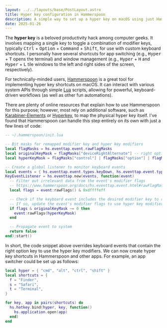 ```yaml
---
layout: ../../layouts/base/PostLayout.astro
title: Hyper key configuration in Hammerspoon
description: A simple way to set up a hyper key on macOS using just Hammerspoon.
date: 2025-01-26
---
```


The **hyper key** is a beloved productivity hack among computer geeks. It involves mapping a single key to toggle a combination of modifier keys, typically <kbd>Ctrl</kbd> + <kbd>Option</kbd> + <kbd>Command</kbd> + <kbd>Shift</kbd>, for use with custom keyboard shortcuts. I personally have several shortcuts for app switching (e.g., <kbd>Hyper</kbd> + <kbd>T</kbd> opens the terminal) and window management (e.g., <kbd>Hyper</kbd> + <kbd>H</kbd> and <kbd>Hyper</kbd> + <kbd>L</kbd> tile windows to the left and right sides of the screen, respectively).

For technically-minded users, [Hammerspoon](https://www.hammerspoon.org) is a great tool for implementing hyper key shortcuts on macOS. It can interact with various system APIs through simple [Lua](https://www.lua.org/about.html) scripts, allowing for powerful, keyboard-driven workflows (as well as other fun automations).


There are plenty of online resources that explain how to use Hammerspoon for this purpose; however, most rely on additional software, such as [Karabiner-Elements](https://karabiner-elements.pqrs.org) or [Hyperkey](https://hyperkey.app), to map the physical hyper key itself. I've found that Hammerspoon can handle this step entirely on its own with just a few lines of code:

```lua
-- ~/.hammerspoon/init.lua

-- Bit masks for remapped modifier key and hyper key modifiers
local flagMasks = hs.eventtap.event.rawFlagMasks
local originalKeyMask = flagMasks["deviceRightAlternate"] -- right option
local hyperKeyMask = flagMasks["control"] | flagMasks["option"] | flagMasks["command"] | flagMasks["shift"]

-- Create a global listener to monitor keyboard events
local events = { hs.eventtap.event.types.keyDown, hs.eventtap.event.types.keyUp }
KeyEventListener = hs.eventtap.new(events, function(event)
  -- Filter out irrelevant data from the event's modifier flags
  -- https://www.hammerspoon.org/docs/hs.eventtap.event.html#rawFlagMasks
  local flags = event:rawFlags() & 0xdffffeff

  -- Check if the keyboard event includes the desired modifier key to remap
  -- If so, update the event's modifier flags to use hyper key modifiers
  if flags & originalKeyMask ~= 0 then
    event:rawFlags(hyperKeyMask)
  end

  -- Propagate event to system
  return false
end):start()
```

In short, the code snippet above overrides keyboard events that contain the right option key to use the hyper key modifiers. We can now create hyper key shortcuts in Hammerspoon and other apps. For example, an app switcher could be set up as follows:

```lua
local hyper = { "cmd", "alt", "ctrl", "shift" }
local shortcuts = {
  f = "Finder",
  s = "Safari",
  t = "Terminal",
}

for key, app in pairs(shortcuts) do
  hs.hotkey.bind(hyper, key, function()
    hs.application.open(app)
  end)
end
```
